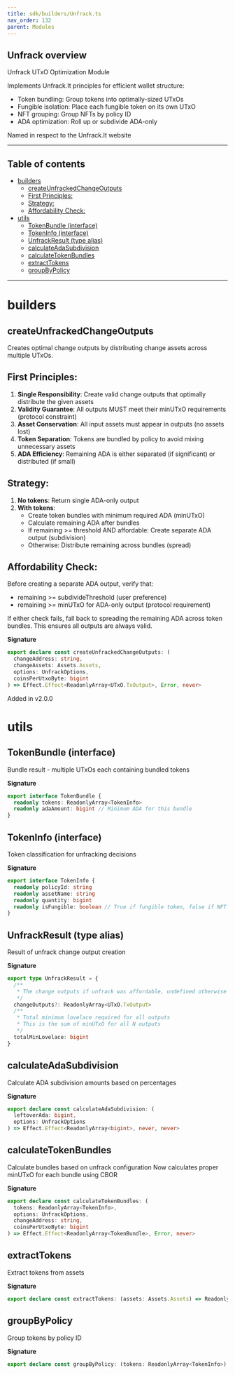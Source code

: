 ```yaml
---
title: sdk/builders/Unfrack.ts
nav_order: 132
parent: Modules
---
```


## Unfrack overview

Unfrack UTxO Optimization Module

Implements Unfrack.It principles for efficient wallet structure:

- Token bundling: Group tokens into optimally-sized UTxOs
- Fungible isolation: Place each fungible token on its own UTxO
- NFT grouping: Group NFTs by policy ID
- ADA optimization: Roll up or subdivide ADA-only

Named in respect to the Unfrack.It website

---

<h2 className="text-delta">Table of contents</h2>

- [builders](#builders)
  - [createUnfrackedChangeOutputs](#createunfrackedchangeoutputs)
  - [First Principles:](#first-principles)
  - [Strategy:](#strategy)
  - [Affordability Check:](#affordability-check)
- [utils](#utils)
  - [TokenBundle (interface)](#tokenbundle-interface)
  - [TokenInfo (interface)](#tokeninfo-interface)
  - [UnfrackResult (type alias)](#unfrackresult-type-alias)
  - [calculateAdaSubdivision](#calculateadasubdivision)
  - [calculateTokenBundles](#calculatetokenbundles)
  - [extractTokens](#extracttokens)
  - [groupByPolicy](#groupbypolicy)

---

# builders

## createUnfrackedChangeOutputs

Creates optimal change outputs by distributing change assets across multiple UTxOs.

## First Principles:

1. **Single Responsibility**: Create valid change outputs that optimally distribute the given assets
2. **Validity Guarantee**: All outputs MUST meet their minUTxO requirements (protocol constraint)
3. **Asset Conservation**: All input assets must appear in outputs (no assets lost)
4. **Token Separation**: Tokens are bundled by policy to avoid mixing unnecessary assets
5. **ADA Efficiency**: Remaining ADA is either separated (if significant) or distributed (if small)

## Strategy:

1. **No tokens**: Return single ADA-only output
2. **With tokens**:
   - Create token bundles with minimum required ADA (minUTxO)
   - Calculate remaining ADA after bundles
   - If remaining >= threshold AND affordable: Create separate ADA output (subdivision)
   - Otherwise: Distribute remaining across bundles (spread)

## Affordability Check:

Before creating a separate ADA output, verify that:

- remaining >= subdivideThreshold (user preference)
- remaining >= minUTxO for ADA-only output (protocol requirement)

If either check fails, fall back to spreading the remaining ADA across token bundles.
This ensures all outputs are always valid.

**Signature**

```ts
export declare const createUnfrackedChangeOutputs: (
  changeAddress: string,
  changeAssets: Assets.Assets,
  options: UnfrackOptions,
  coinsPerUtxoByte: bigint
) => Effect.Effect<ReadonlyArray<UTxO.TxOutput>, Error, never>
```

Added in v2.0.0

# utils

## TokenBundle (interface)

Bundle result - multiple UTxOs each containing bundled tokens

**Signature**

```ts
export interface TokenBundle {
  readonly tokens: ReadonlyArray<TokenInfo>
  readonly adaAmount: bigint // Minimum ADA for this bundle
}
```

## TokenInfo (interface)

Token classification for unfracking decisions

**Signature**

```ts
export interface TokenInfo {
  readonly policyId: string
  readonly assetName: string
  readonly quantity: bigint
  readonly isFungible: boolean // True if fungible token, false if NFT
}
```

## UnfrackResult (type alias)

Result of unfrack change output creation

**Signature**

```ts
export type UnfrackResult = {
  /**
   * The change outputs if unfrack was affordable, undefined otherwise
   */
  changeOutputs?: ReadonlyArray<UTxO.TxOutput>
  /**
   * Total minimum lovelace required for all outputs
   * This is the sum of minUTxO for all N outputs
   */
  totalMinLovelace: bigint
}
```

## calculateAdaSubdivision

Calculate ADA subdivision amounts based on percentages

**Signature**

```ts
export declare const calculateAdaSubdivision: (
  leftoverAda: bigint,
  options: UnfrackOptions
) => Effect.Effect<ReadonlyArray<bigint>, never, never>
```

## calculateTokenBundles

Calculate bundles based on unfrack configuration
Now calculates proper minUTxO for each bundle using CBOR

**Signature**

```ts
export declare const calculateTokenBundles: (
  tokens: ReadonlyArray<TokenInfo>,
  options: UnfrackOptions,
  changeAddress: string,
  coinsPerUtxoByte: bigint
) => Effect.Effect<ReadonlyArray<TokenBundle>, Error, never>
```

## extractTokens

Extract tokens from assets

**Signature**

```ts
export declare const extractTokens: (assets: Assets.Assets) => ReadonlyArray<TokenInfo>
```

## groupByPolicy

Group tokens by policy ID

**Signature**

```ts
export declare const groupByPolicy: (tokens: ReadonlyArray<TokenInfo>) => Map<string, ReadonlyArray<TokenInfo>>
```
